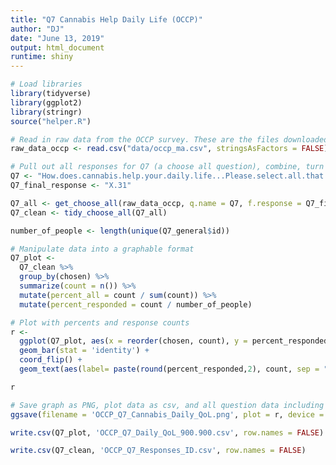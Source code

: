 ```yaml
---
title: "Q7 Cannabis Help Daily Life (OCCP)"
author: "DJ"
date: "June 13, 2019"
output: html_document
runtime: shiny
---
```


```r
# Load libraries
library(tidyverse)
library(ggplot2)
library(stringr)
source("helper.R")
```

```r
# Read in raw data from the OCCP survey. These are the files downloaded from survey monkey saved as a .csv
raw_data_occp <- read.csv("data/occp_ma.csv", stringsAsFactors = FALSE)
```

```r
# Pull out all responses for Q7 (a choose all question), combine, turn into a tidy data format for further processing then determine 'question n'
Q7 <- "How.does.cannabis.help.your.daily.life...Please.select.all.that.apply."
Q7_final_response <- "X.31"

Q7_all <- get_choose_all(raw_data_occp, q.name = Q7, f.response = Q7_final_response)
Q7_clean <- tidy_choose_all(Q7_all)

number_of_people <- length(unique(Q7_general$id))
```

```r
# Manipulate data into a graphable format
Q7_plot <-
  Q7_clean %>%
  group_by(chosen) %>%
  summarize(count = n()) %>%
  mutate(percent_all = count / sum(count)) %>%
  mutate(percent_responded = count / number_of_people)
```

```r
# Plot with percents and response counts
r <- 
  ggplot(Q7_plot, aes(x = reorder(chosen, count), y = percent_responded)) +
  geom_bar(stat = 'identity') +
  coord_flip() +
  geom_text(aes(label= paste(round(percent_responded,2), count, sep = "***")))

r
```

```r
# Save graph as PNG, plot data as csv, and all question data including response IDs as csv (save question n and N at end of plot file as "_x.x")
ggsave(filename = 'OCCP_Q7_Cannabis_Daily_QoL.png', plot = r, device = 'png')

write.csv(Q7_plot, 'OCCP_Q7_Daily_QoL_900.900.csv', row.names = FALSE)

write.csv(Q7_clean, 'OCCP_Q7_Responses_ID.csv', row.names = FALSE)
```